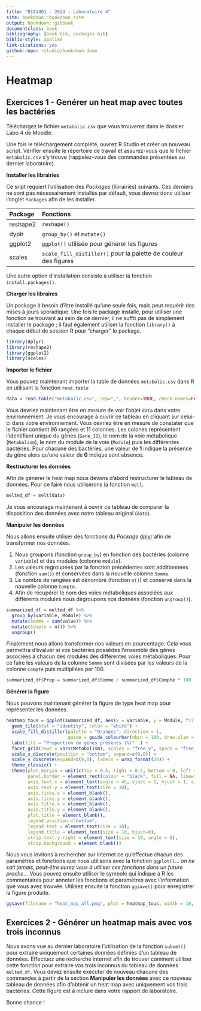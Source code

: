 ```yaml
--- 
title: "BIA1401 - 2024 - Laboratoire 4"
site: bookdown::bookdown_site
output: bookdown::gitbook
documentclass: book
bibliography: [book.bib, packages.bib]
biblio-style: apalike
link-citations: yes
github-repo: rstudio/bookdown-demo
---
```

# Heatmap

## Exercices 1 - Genérer un heat map avec toutes les bactéries 

Téléchargez le fichier `metabolic.csv` que vous trouverez dans le dossier Labo 4 de Moodle. 

Une fois le téléchargement complété, ouvrez R Studio et créer un nouveau script. Vérifier ensuite le répertoire de travail et assurez-vous que le fichier `metabolic.csv` s'y trouve (rappelez-vous des commandes présentées au dernier laboratoire). 

**Installer les librairies**

Ce sript requiert l'utilisation des *Packages* (librairies) suivants. Ces derniers ne sont pas nécessairement installés par défault, vous devrez donc utiliser l'onglet `Packages` afin de les installer.

|Package     |Fonctions                                                         |
|:-----------|:-----------------------------------------------------------------|
| reshape2   | `reshape()`                                                      |
| dyplr      | `group_by()` et `mutate()`                                       |
| ggplot2    | `ggplot()` utilisée pour générer les figures                     |
| scales     | `scale_fill_distiller()` pour la palette de couleur des figures  |


Une autre option d'installation consiste à utiliser la fonction `install.packages()`. 

**Charger les libraires**

Un package à besoin d'être installé qu'une seule fois, mais peut requérir des mises à jours sporadique. Une fois le package installé, pour utiliser une fonction se trouvant au sein de ce dernier, il ne suffit pas de simplement installer le package ; il faut également utiliser la fonction `library()` à chaque début de session R pour “charger” le package.

```r
library(dplyr)
library(reshape2) 
library(ggplot2)
library(scales) 
```

**Importer le fichier**

Vous pouvez maintenant importer la table de données `metabolic.csv` dans R en utilisant la fonction `read.table`

```r
data = read.table("metabolic.csv", sep=",", header=TRUE, check.names=FALSE)
``` 

Vous devriez maintenant être en mesure de voir l'objet `data` dans votre environnement. Je vous encourage à ouvrir ce tableau en cliquant sur celui-ci dans votre environnement. Vous devriez être en mesure de constater que le fichier contient 96 rangées et 11 colonnes. Les colones représentent l'identifiant unique du gènes (`Gene_ID`), le nom de la voie métabolique (`Metabolism`), le nom du module de la voie (`Module`) puis les différentes bactéries. Pour chacune des bactéries, une valeur de **1** indique la présence du gène alors qu'une valeur de **0** indique sont absence.

**Restructurer les données**

Afin de générer le heat map nous devons d'abord restructurer le tableau de données. Pour ce faire nous utiliserons la fonction `metl`. 

```r
melted_df = melt(data)
```

Je vous encourage maintenant à ouvrir ce tableau de comparer la disposition des données avec notre tableau original (`data`). 

**Manipuler les données**

Nous allons ensuite utiliser des fonctions du *Package* [dplyr](https://dplyr.tidyverse.org/) afin de transformer nos données. 

1. Nous groupons (fonction `group_by`) en fonction des bactéries (colonne `variable`) et des modules (colonne `module`). 
2. Les valeurs regroupées par la fonction précédentes sont additionnées (fonction `sum()`) et conservées dans la nouvelle colonne `Somme`. 
3. Le nombre de rangées est dénombré (fonction `n()`) et conservé dans la nouvelle colonne `Compte`. 
4. Afin de récupérer le nom des voies métaboliques associées aux différents modules nous dégroupons nos données (fonction `ungroup()`). 

```r
summarized_df = melted_df %>% 
  group_by(variable, Module) %>% 
  mutate(Somme = sum(value)) %>% 
  mutate(Compte = n()) %>% 
  ungroup()
```

Finalement nous allons transformer nos valeurs en pourcentage. Cela vous permettra d'évaluer si vos bactéries possèdes l'ensemble des gènes associées à chacun des modules des différentes voies métaboliques. Pour ce faire les valeurs de la colonne `Somme` sont divisées par les valeurs de la colonne `Compte` puis multipliées par 100. 

```r
summarized_df$Prop = summarized_df$Somme / summarized_df$Compte * 100
```

**Générer la figure**

Nous pouvons maintenant générer la figure de type heat map pour représenter les données. 

```r
heatmap_tous = ggplot(summarized_df, aes(x = variable, y = Module, fill = Prop)) +
  geom_tile(stat = "identity", color = "white") + 
  scale_fill_distiller(palette = "Oranges", direction = 1,
                       guide = guide_colourbar(nbin = 100, draw.ulim = FALSE, draw.llim = FALSE)) + 
  labs(fill = "Proportion de gènes présents (%)"  ) + 
  facet_grid(rows = vars(Metabolism), scales = "free_y", space = "free_y", labeller = label_wrap_gen(15)) +
  scale_x_discrete(position = "bottom", expand=c(0,0)) +
  scale_y_discrete(expand=c(0,0), labels = wrap_format(20)) +
  theme_classic() +
  theme(plot.margin = unit(c(top = 0.5, right = 0.5, bottom = 0, left = 0.5), 'lines'),
        panel.border = element_rect(colour = "black", fill = NA, linewidth = 1),
        axis.text.x = element_text(angle = 45, vjust = 1, hjust = 1, size = 10),
        axis.text.y = element_text(size = 10),   
        axis.ticks.x = element_blank(), 
        axis.ticks.y = element_blank(),
        axis.title.x = element_blank(),
        axis.title.y = element_blank(),
        plot.title = element_blank(),                                  
        legend.position ="bottom", 
        legend.text = element_text(size = 10), 
        legend.title = element_text(size = 10, hjust=0), 
        strip.text.y.right = element_text(size = 10, angle = 0),
        strip.background = element_blank())
```

Nous vous invitons à rechercher sur internet ce qu'effectue chacun des paramètres et fonctions que nous utilisons avec la fonction `ggplot()`... *on ne sait jamais, peut-être aurez vous à utiliser ces fonctions dans un future proche...* Vous pouvez ensuite utiliser le symbole qui indique à R les commentaires pour annoter les fonctions et paramètres avec l'information que vous avez trouvée. Utilisez ensuite la fonction `ggsave()` pour enregistrer la figure produite. 

```r
ggsave(filename = "heat_map_all.png", plot = heatmap_tous, width = 10, height = 10, units = "in", dpi = 500)
```

## Exercices 2 - Générer un heatmap mais avec vos trois inconnus 

Nous avons vue au dernier laboratoire l'utilisation de la fonction `subset()` pour extraire uniquement certaines données définies d'un tableau de données. Effectuez une recherche internet afin de trouver comment utiliser cette fonction pour extraire vos trois inconnus du tableau de données `melted_df`. Vous devez ensuite exécuter de nouveau chacune des commandes à partir de la section **Manipuler les données** avec ce nouveau tableau de données afin d'obtenir un heat map avec uniquement vos trois bactéries. Cette figure est à inclure dans votre rapport de laboratoire. 

Bonne chance ! 

